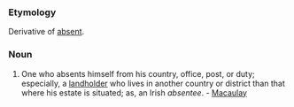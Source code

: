 ===Etymology===
Derivative of [[absent]].
===Noun=== 
#One who absents himself from his country, office, post, or duty; especially, a [[landholder]] who lives in another country or district than that where his estate is situated; as, an Irish ''absentee''. - [[Macaulay]]